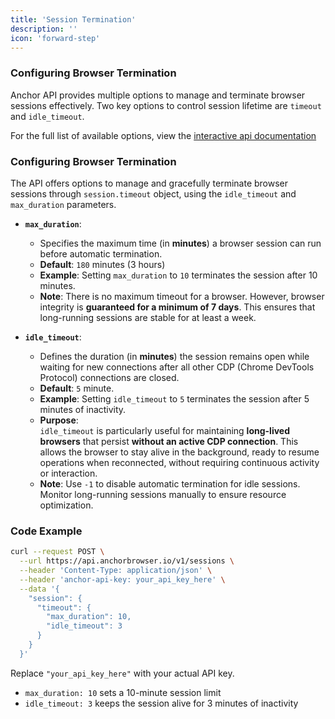 ```yaml
---
title: 'Session Termination'
description: ''
icon: 'forward-step'
---
```


### Configuring Browser Termination

Anchor API provides multiple options to manage and terminate browser sessions effectively. Two key options to control session lifetime are `timeout` and `idle_timeout`.

For the full list of available options, view the [interactive api documentation](/api-reference/browser-sessions)

### Configuring Browser Termination

The API offers options to manage and gracefully terminate browser sessions through `session.timeout` object, using the `idle_timeout` and `max_duration` parameters.

- **`max_duration`**:  
  - Specifies the maximum time (in **minutes**) a browser session can run before automatic termination.  
  - **Default**: `180` minutes (3 hours)  
  - **Example**: Setting `max_duration` to `10` terminates the session after 10 minutes.  
  - **Note**: There is no maximum timeout for a browser. However, browser integrity is **guaranteed for a minimum of 7 days**. This ensures that long-running sessions are stable for at least a week.

- **`idle_timeout`**:  
  - Defines the duration (in **minutes**) the session remains open while waiting for new connections after all other CDP (Chrome DevTools Protocol) connections are closed.  
  - **Default**: `5` minute.  
  - **Example**: Setting `idle_timeout` to `5` terminates the session after 5 minutes of inactivity.  
  - **Purpose**:  
    `idle_timeout` is particularly useful for maintaining **long-lived browsers** that persist **without an active CDP connection**. This allows the browser to stay alive in the background, ready to resume operations when reconnected, without requiring continuous activity or interaction.  
  - **Note**: Use `-1` to disable automatic termination for idle sessions. Monitor long-running sessions manually to ensure resource optimization.  

### Code Example

```bash
curl --request POST \
  --url https://api.anchorbrowser.io/v1/sessions \
  --header 'Content-Type: application/json' \
  --header 'anchor-api-key: your_api_key_here' \
  --data '{
    "session": {
      "timeout": {
        "max_duration": 10,
        "idle_timeout": 3
      }
    }
  }'
```

Replace `"your_api_key_here"` with your actual API key.  
- `max_duration: 10` sets a 10-minute session limit  
- `idle_timeout: 3` keeps the session alive for 3 minutes of inactivity  